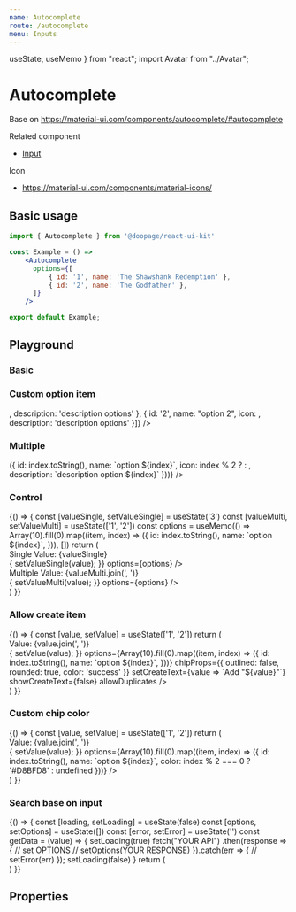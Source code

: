 ```yaml
---
name: Autocomplete
route: /autocomplete
menu: Inputs
---
```










  useState,
  useMemo
} from "react"; import Avatar from "../Avatar";

# Autocomplete
Base on https://material-ui.com/components/autocomplete/#autocomplete

Related component
- [Input](https://huynhhuyhiep.github.io/doopage-react-ui-kit/input)

Icon
- https://material-ui.com/components/material-icons/

## Basic usage

```jsx
import { Autocomplete } from '@doopage/react-ui-kit'

const Example = () =>
    <Autocomplete
      options={[
          { id: '1', name: 'The Shawshank Redemption' },
          { id: '2', name: 'The Godfather' },
      ]}
    />

export default Example;
```

## Playground

### Basic
<Playground>
  <Autocomplete
    options={[
      { id: '1', name: 'The Shawshank Redemption' },
      { id: '2', name: 'The Godfather' },
    ]}
  />
</Playground>

### Custom option item
<Playground>
  <Autocomplete
    options={[
      { id: '1', name: "option 1", icon: <AdbIcon />, description: 'description options' }, {
        id: '2',
        name: "option 2",
        icon: <AdbIcon />,
        description: 'description options'
      }]}
  />
</Playground>

### Multiple
<Playground>
  <Autocomplete
    multiple
    placeholder='Select options'
    label='Autocomplete Multiple'
    variant='outlined'
    chipColor='info'
    options={Array(10).fill(0).map((item, index) => ({
      id: index.toString(),
      name: `option ${index}`,
      icon: index % 2 ? <AdbIcon /> : <Avatar src={doopageLogo} size={"small"} />,
      description: `description option ${index}`
    }))}
  />
</Playground>

### Control
<Playground>
  {() =>
  {
    const [valueSingle, setValueSingle] = useState('3')
    const [valueMulti, setValueMulti] = useState(['1', '2'])
    const options = useMemo(() => Array(10).fill(0).map((item, index) => ({
      id: index.toString(),
      name: `option ${index}`,
    })), [])
    return (
      <div>
        <div style={{ fontSize: 15, marginBottom: 10 }}>Single Value: {valueSingle}</div>
        <Autocomplete
          placeholder='Select options'
          label='Autocomplete Single'
          variant='outlined'
          value={valueSingle}
          onChange={(value) =>
          {
            setValueSingle(value);
          }}
          options={options}
        />
        <br />
        <div style={{ fontSize: 15, marginBottom: 10 }}>Multiple Value: {valueMulti.join(', ')}</div>
        <Autocomplete
          multiple
          placeholder='Select options'
          label='Autocomplete Multiple'
          variant='outlined'
          value={valueMulti}
          onChange={(value) =>
          {
            setValueMulti(value);
          }}
          options={options}
        />
      </div>
    )
  }}
</Playground>

### Allow create item
<Playground>
  {() =>
  {
    const [value, setValue] = useState(['1', '2'])
    return (
      <div>
        <div style={{ fontSize: 15, marginBottom: 10 }}>Value: {value.join(', ')}</div>
        <Autocomplete
          allowCreate
          multiple
          placeholder='Select options'
          label='Autocomplete Multiple'
          variant='outlined'
          value={value}
          onChange={(value) =>
          {
            setValue(value);
          }}
          options={Array(10).fill(0).map((item, index) => ({
            id: index.toString(),
            name: `option ${index}`,
          }))}
          chipProps={{
            outlined: false,
            rounded: true,
            color: 'success'
          }}
          setCreateText={value => `Add "${value}"`}
          showCreateText={false}
          allowDuplicates
        />
      </div>
    )
  }}
</Playground>

### Custom chip color
<Playground>
  {() =>
  {
    const [value, setValue] = useState(['1', '2'])
    return (
      <div>
        <div style={{ fontSize: 15, marginBottom: 10 }}>Value: {value.join(', ')}</div>
        <Autocomplete
          allowCreate
          multiple
          placeholder='Select options'
          label='Autocomplete Multiple'
          variant='outlined'
          value={value}
          onChange={(value) =>
          {
            setValue(value);
          }}
          options={Array(10).fill(0).map((item, index) => ({
            id: index.toString(),
            name: `option ${index}`,
            color: index % 2 === 0 ? '#D8BFD8' : undefined
          }))}
        />
      </div>
    )
  }}
</Playground>

### Search base on input
<Playground>
  {() =>
  {
    const [loading, setLoading] = useState(false)
    const [options, setOptions] = useState([])
    const [error, setError] = useState('')
    const getData = (value) =>
    {
      setLoading(true)
      fetch("YOUR API")
      .then(response =>
      {
        // set OPTIONS
        // setOptions(YOUR RESPONSE)
      }).catch(err =>
      {
        // setError(err)
      });
      setLoading(false)
    }
    return (
      <div>
        <Autocomplete
          error={error}
          loading={loading}
          getData={getData}
          multiple
          placeholder='Typing your keyword'
          label='Search google'
          options={options}
        />
      </div>
    )
  }}
</Playground>

## Properties
<Props of={Autocomplete} table/>
